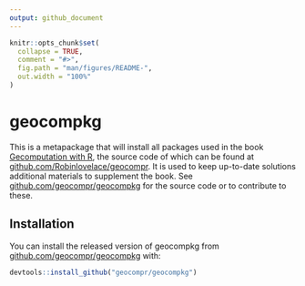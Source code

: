 ```yaml
---
output: github_document
---
```


<!-- README.md is generated from README.Rmd. Please edit that file -->

```r
knitr::opts_chunk$set(
  collapse = TRUE,
  comment = "#>",
  fig.path = "man/figures/README-",
  out.width = "100%"
)
```

# geocompkg

This is a metapackage that will install all packages used in the book 
[Gecomputation with R](https://geocompr.robinlovelace.net/), the source code of which can be found at [github.com/Robinlovelace/geocompr](https://github.com/Robinlovelace/geocompr).
It is used to keep up-to-date solutions additional materials to supplement the book.
See [github.com/geocompr/geocompkg](https://github.com/geocompr/geocompkg/tree/master/vignettes) for the source code or to contribute to these.

## Installation

You can install the released version of geocompkg from [github.com/geocompr/geocompkg](https://github.com/geocompr/geocompkg) with:

```r
devtools::install_github("geocompr/geocompkg")
```
